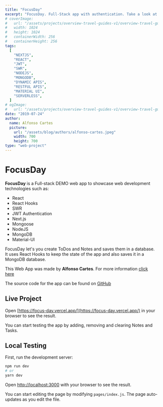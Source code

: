 ```yaml
---
title: "FocusDay"
excerpt: "FocusDay. Full-Stack app with authentication. Take a look at how it was made, what technologies where used and why..."
# coverImage:
#   url: "/assets/projects/overview-travel-guides-v1/overview-travel-guides-v1-icon.png"
#   width: 1024
#   height: 1024
#   containerWidth: 256
#   containerHeight: 256
tags:
  [
    "NEXTJS",
    "REACT",
    "JWT",
    "SWR",
    "NODEJS",
    "MONGODB",
    "DYNAMIC APIS",
    "RESTFUL APIS",
    "MATERIAL UI",
    "SERVERLESS",
  ]
# ogImage:
#   url: "/assets/projects/overview-travel-guides-v1/overview-travel-guides-v1-icon.png"
date: "2019-07-24"
author:
  name: Alfonso Cartes
  picture:
    url: "/assets/blog/authors/alfonso-cartes.jpeg"
    width: 700
    height: 700
type: "web-project"
---
```


# FocusDay

**FocusDay** is a Full-stack DEMO web app to showcase web development technologies such as:

- React
- React Hooks
- SWR
- JWT Authentication
- Next.js
- Mongoose
- NodeJS
- MongoDB
- Material-UI

FocusDay let's you create ToDos and Notes and saves them in a database. It uses React Hooks to keep the state of the app and also saves it in a MongoDB database.

This Web App was made by **Alfonso Cartes**. For more information [click here](https://www.cartes.dev/about)

The source code for the app can be found on [GitHub](https://github.com/alfonsocartes/focus-day)

<DesktopScreenshots post="focus-day" />

## Live Project

Open [https://focus-day.vercel.app/](https://focus-day.vercel.app/) in your browser to see the result.

You can start testing the app by adding, removing and clearing Notes and Tasks.

## Local Testing

First, run the development server:

```bash
npm run dev
# or
yarn dev
```

Open [http://localhost:3000](http://localhost:3000) with your browser to see the result.

You can start editing the page by modifying `pages/index.js`. The page auto-updates as you edit the file.

